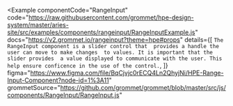 
<Example
  componentCode="RangeInput"
  code="https://raw.githubusercontent.com/grommet/hpe-design-system/master/aries-site/src/examples/components/rangeinput/RangeInputExample.js"
  docs="https://v2.grommet.io/rangeinput?theme=hpe#props"
  details={[
    `The RangeInput component is a slider control that 
    provides a handle the user can move to make changes 
    to values. It is important that the slider provides 
    a value displayed to communicate with the user. This
    help ensure conficence in the use of the control.`,
  ]}
  figma="https://www.figma.com/file/BqCjvjc0rECQ4Ln2QhyjNi/HPE-Range-Input-Component?node-id=1%3A11"
  grommetSource="https://github.com/grommet/grommet/blob/master/src/js/components/RangeInput/RangeInput.js"
>
  <RangeInputExample />
</Example>
